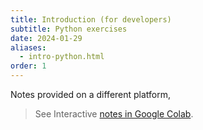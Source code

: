 ```yaml
---
title: Introduction (for developers)
subtitle: Python exercises
date: 2024-01-29
aliases: 
  - intro-python.html
order: 1
---
```


Notes provided on a different platform,

> See Interactive [notes in Google Colab](https://colab.research.google.com/drive/1w6pGQI2jMATej6Uxg9OmNbOXSZu8moTM?usp=sharing).
